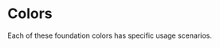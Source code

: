 
<Meta title="Foundation/Colors" />

# Colors

Each of these foundation colors has specific usage scenarios.

<ColorPalette>
  <ColorItem
    title="Some of the violets"
    colors={{
      '$violet-1': ' #4436fd',
      '$violet-2': '#7367f0'
    }}
  />
  <ColorItem
    title="Some of the greens"
    colors={{
      '$green-1': '#28c76f',
      '$green-2': '#91cc75'
    }}
  />
  <ColorItem
    title="White color"
    colors={{
      '$white-1': ' #ffffff'
    }}
  />
  <ColorItem
    title="Red color"
    colors={{
      '$red-1': ' #ea5455'
    }}
  />
  <ColorItem
    title="Orange color"
    colors={{
      '$orange-1': ' #ff6600'
    }}
  />
  <ColorItem
    title="Some of the grays"
    colors={{
      ' $gray-1': '#6e6b7b',
      '$gray-2': '#5e5873',
      '$gray-3': '#888888',
      '$gray-4': '#eeeeee',
      '$gray-5': '#dddddd',
      '$gray-6': ' #d8d6de',
      '$gray-7': '#f8f8f8',
      '$gray-8': ' #f0f0f0',
      '$gray-9': '#babfc7'
    }}
  />
</ColorPalette>
